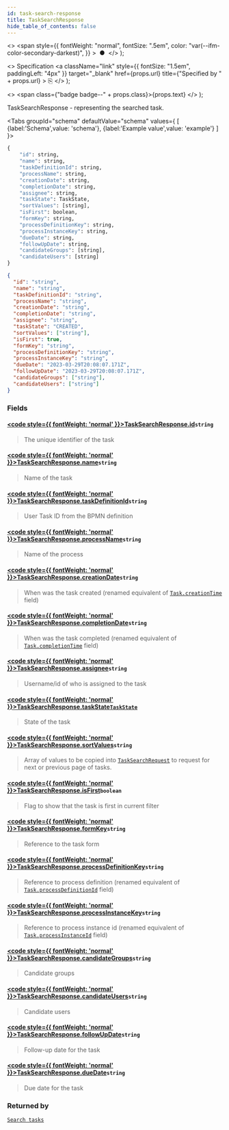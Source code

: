 ```yaml
---
id: task-search-response
title: TaskSearchResponse
hide_table_of_contents: false
---
```



  <>
    <span
      style={{
        fontWeight: "normal",
        fontSize: ".5em",
        color: "var(--ifm-color-secondary-darkest)",
      }}
    >
      &nbsp;●&nbsp;
    </span>
  </>
);

  <>
    Specification
    <a
      className="link"
      style={{ fontSize: "1.5em", paddingLeft: "4px" }}
      target="_blank"
      href={props.url}
      title={"Specified by " + props.url}
    >
      ⎘
    </a>
  </>
);

  <>
    <span class={"badge badge--" + props.class}>{props.text}</span>
  </>
);

TaskSearchResponse - representing the searched task.

<Tabs groupId="schema" defaultValue="schema" values={
[
{label:'Schema',value: 'schema'},
{label:'Example value',value: 'example'}
]
}>
<TabItem value='schema'>

```graphql
{
    "id": string,
    "name": string,
    "taskDefinitionId": string,
    "processName": string,
    "creationDate": string,
    "completionDate": string,
    "assignee": string,
    "taskState": TaskState,
    "sortValues": [string],
    "isFirst": boolean,
    "formKey": string,
    "processDefinitionKey": string,
    "processInstanceKey": string,
    "dueDate": string,
    "followUpDate": string,
    "candidateGroups": [string],
    "candidateUsers": [string]
}
```

</TabItem>

<TabItem value='example'>

```json
{
  "id": "string",
  "name": "string",
  "taskDefinitionId": "string",
  "processName": "string",
  "creationDate": "string",
  "completionDate": "string",
  "assignee": "string",
  "taskState": "CREATED",
  "sortValues": ["string"],
  "isFirst": true,
  "formKey": "string",
  "processDefinitionKey": "string",
  "processInstanceKey": "string",
  "dueDate": "2023-03-29T20:08:07.171Z",
  "followUpDate": "2023-03-29T20:08:07.171Z",
  "candidateGroups": ["string"],
  "candidateUsers": ["string"]
}
```

</TabItem>
</Tabs>

### Fields

#### [<code style={{ fontWeight: 'normal' }}>TaskSearchResponse.<b>id</b></code>](#)<Bullet />`string` <Badge class="secondary" text="non-null"/>

> The unique identifier of the task

#### [<code style={{ fontWeight: 'normal' }}>TaskSearchResponse.<b>name</b></code>](#)<Bullet />`string` <Badge class="secondary" text="non-null"/>

> Name of the task

#### [<code style={{ fontWeight: 'normal' }}>TaskSearchResponse.<b>taskDefinitionId</b></code>](#)<Bullet />`string` <Badge class="secondary" text="non-null"/>

> User Task ID from the BPMN definition

#### [<code style={{ fontWeight: 'normal' }}>TaskSearchResponse.<b>processName</b></code>](#)<Bullet />`string` <Badge class="secondary" text="non-null"/>

> Name of the process

#### [<code style={{ fontWeight: 'normal' }}>TaskSearchResponse.<b>creationDate</b></code>](#)<Bullet />`string` <Badge class="secondary" text="non-null"/>

> When was the task created
> (renamed equivalent of [`Task.creationTime`](docs/apis-tools/tasklist-api/objects/task.mdx#code-style-fontweight-normal-taskbcreationtimebcodestring--) field)

#### [<code style={{ fontWeight: 'normal' }}>TaskSearchResponse.<b>completionDate</b></code>](#)<Bullet />`string`

> When was the task completed
> (renamed equivalent of [`Task.completionTime`](docs/apis-tools/tasklist-api/objects/task.mdx#code-style-fontweight-normal-taskbcompletiontimebcodestring-) field)

#### [<code style={{ fontWeight: 'normal' }}>TaskSearchResponse.<b>assignee</b></code>](#)<Bullet />`string`

> Username/id of who is assigned to the task

#### [<code style={{ fontWeight: 'normal' }}>TaskSearchResponse.<b>taskState</b></code>](#)<Bullet />[`TaskState`](../enums/task-state.mdx) <Badge class="secondary" text="non-null"/> <Badge class="secondary" text="enum"/>

> State of the task

#### [<code style={{ fontWeight: 'normal' }}>TaskSearchResponse.<b>sortValues</b></code>](#)<Bullet />`string` <Badge class="secondary" text="list"/>

> Array of values to be copied into [`TaskSearchRequest`](../requests/task-search-request.mdx) to request for next or previous page of tasks.

#### [<code style={{ fontWeight: 'normal' }}>TaskSearchResponse.<b>isFirst</b></code>](#)<Bullet />`boolean`

> Flag to show that the task is first in current filter

#### [<code style={{ fontWeight: 'normal' }}>TaskSearchResponse.<b>formKey</b></code>](#)<Bullet />`string`

> Reference to the task form

#### [<code style={{ fontWeight: 'normal' }}>TaskSearchResponse.<b>processDefinitionKey</b></code>](#)<Bullet />`string`

> Reference to process definition
> (renamed equivalent of [`Task.processDefinitionId`](docs/apis-tools/tasklist-api/objects/task.mdx#code-style-fontweight-normal-taskbprocessdefinitionidbcodestring-) field)

#### [<code style={{ fontWeight: 'normal' }}>TaskSearchResponse.<b>processInstanceKey</b></code>](#)<Bullet />`string`

> Reference to process instance id
> (renamed equivalent of [`Task.processInstanceId`](docs/apis-tools/tasklist-api/objects/task.mdx#code-style-fontweight-normal-taskbprocessinstanceidbcodestring-) field)

#### [<code style={{ fontWeight: 'normal' }}>TaskSearchResponse.<b>candidateGroups</b></code>](#)<Bullet />`string` <Badge class="secondary" text="list"/>

> Candidate groups

#### [<code style={{ fontWeight: 'normal' }}>TaskSearchResponse.<b>candidateUsers</b></code>](#)<Bullet />`string` <Badge class="secondary" text="list"/>

> Candidate users

#### [<code style={{ fontWeight: 'normal' }}>TaskSearchResponse.<b>followUpDate</b></code>](#)<Bullet />`string` <Badge class="secondary" text="list"/>

> Follow-up date for the task

#### [<code style={{ fontWeight: 'normal' }}>TaskSearchResponse.<b>dueDate</b></code>](#)<Bullet />`string` <Badge class="secondary" text="list"/>

> Due date for the task

### Returned by

[`Search tasks`](/docs/apis-tools/tasklist-api-rest/controllers/tasklist-api-rest-task-controller.md#search-tasks) <Badge class="secondary" text="POST"/>
